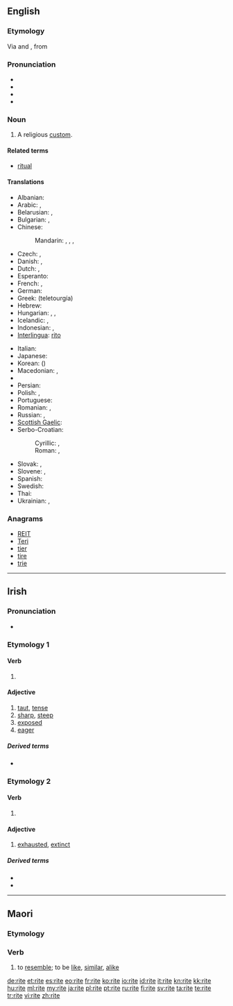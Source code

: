 ==English==
{{wikipedia}}

===Etymology===
Via {{etyl|enm}} and {{etyl|fro}}, from {{etyl|la}} {{term|ritus|lang=la}}

===Pronunciation===
* <!--rīt, -->{{IPA|/ɹaɪt/}}
* {{audio|en-us-rite.ogg|Audio (US)}}
* {{rhymes|aɪt}}
* {{homophones|right|wright|Wright|write|lang=en}}

===Noun===
{{en-noun}}

# A religious [[custom]].

====Related terms====
* [[ritual]]

====Translations====
{{trans-top|ritual}}
* Albanian: {{t-|sq|rit|xs=Albanian}}
* Arabic: {{t|ar|طقس ديني|m|tr=ṭáqs dīniyy|alt=طَقْس دِينِيّ|sc=Arab}}, {{t|ar|شعيرة|f|tr=šaʿīra|alt=شَعِيرَة|sc=Arab}}
* Belarusian: {{t|be|абрад|m|tr=abrád|sc=Cyrl}}, {{t|be|рытуал|m|tr=rytuál|sc=Cyrl}}
* Bulgarian: {{t|bg|обред|m|tr=obred|sc=Cyrl}}, {{t|bg|ритуал|m|tr=rituál|sc=Cyrl}}
* Chinese:
*: Mandarin: {{t|zh|儀|sc=Hani}}, {{t|zh|仪|tr=yí|sc=Hani}}, {{t|zh|儀式|sc=Hani}}, {{t|zh|仪式|tr=yíshì|sc=Hani}}
* Czech: {{t|cs|obřad|m}}, {{t-|cs|rituál|m}}
* Danish: {{t-|da|rite|c}}, {{t-|da|ritus|c}}
* Dutch: {{t-|nl|ritus|f}}, {{t-|nl|kerkgebruik|n}}
* Esperanto: {{t|eo|rito}}
* French: {{t+|fr|rit}}, {{t+|fr|rite|m}}
* German: {{t-|de|Ritus|m}}
* Greek: {{t+|el|τελετουργία|f}} (teletourgía)
* Hebrew: {{t+|he|פולחן}}
* Hungarian: {{t+|hu|szertartás}}, {{t-|hu|ceremónia}}, {{t+|hu|rítus}}
* Icelandic: {{t|is|helgiathöfn|f}}, {{t|is|helgisiður|m}}
* Indonesian: {{t+|id|upacara|xs=Indonesian}}, {{t-|id|ritus|xs=Indonesian}}
* [[Interlingua]]: [[rito]]
{{trans-mid}}
* Italian: {{t+|it|rito|m}}
* Japanese: {{t|ja|儀式|tr=[[ぎしき]], gishiki|sc=Jpan}}
* Korean: {{t|ko|의식|tr=uisik|sc=Kore}} ({{t|ko|儀式|sc=Kore}})
* Macedonian: {{t|mk|обред|m|tr=obred|sc=Cyrl}}, {{t|mk|ритуал|m|tr=ritual|sc=Cyrl}}
* {{trreq|ang}}
* Persian: {{t+|fa|آیین|tr=âyin|sc=fa-Arab}}
* Polish: {{t|pl|rytuał|m}}, {{t|pl|obrządek|m}}
* Portuguese: {{t+|pt|rito|m}}
* Romanian: {{t|ro|ritual|n}}, {{t|ro|rit|n}}
* Russian: {{t+|ru|обряд|m|tr=obrjád}}, {{t+|ru|ритуал|m|tr=rituál}}
* [[Scottish Gaelic]]: {{t-|gd|deas-gnàth|m|xs=Scottish Gaelic}}
* Serbo-Croatian:
*: Cyrillic: {{t|sh|обред|m}}, {{t|sh|ритуал|m}}
*: Roman: {{t|sh|obred|m}}, {{t|sh|ritual|m}}
* Slovak: {{t|sk|obrad|m}}, {{t|sk|rituál|m}}
* Slovene: {{t|sl|obred|m}}, {{t|sl|ritual|m}}
* Spanish: {{t+|es|rito|m}}
* Swedish: {{t+|sv|rit|c}}
* Thai: {{t|th|พิธี|tr=pítee|sc=Thai}}
* Ukrainian: {{t|uk|обряд|m|tr=obrjád|sc=Cyrl}}, {{t|uk|ритуал|m|tr=rytuál|sc=Cyrl}}
{{trans-bottom}}

===Anagrams===
* [[REIT#English|REIT]]
* [[Teri#English|Teri]]
* [[tier#English|tier]]
* [[tire#English|tire]]
* [[trie#English|trie]]

----

==Irish==

===Pronunciation===
* {{IPA|lang=ga|[ˈɾˠɪtʲɪ]}}

===Etymology 1===

====Verb====
{{head|ga|past participle}}

# {{past participle of|righ|lang=ga}}

====Adjective====
{{head|ga|adjective}}

# [[taut]], [[tense]]
# [[sharp]], [[steep]]
# [[exposed]] {{qualifier|'''{{l|ga|le}}''', to}}
# [[eager]] {{qualifier|'''{{l|ga|chun}}''', for}}

=====Derived terms=====
* {{l|ga|riteacht}}

===Etymology 2===

====Verb====
{{head|ga|past participle}}

# {{past participle of|rith|lang=ga}}

====Adjective====
{{head|ga|adjective}}

# [[exhausted]], [[extinct]]

=====Derived terms=====
* {{l|ga|rite anuas}}
* {{l|ga|rite síos}}

----

==Maori==

===Etymology===
{{rfe|lang=mi}}

===Verb===
{{head|mi|verb}}

# to [[resemble]]; to be [[like]], [[similar]], [[alike]]

[[de:rite]]
[[et:rite]]
[[es:rite]]
[[eo:rite]]
[[fr:rite]]
[[ko:rite]]
[[io:rite]]
[[id:rite]]
[[it:rite]]
[[kn:rite]]
[[kk:rite]]
[[hu:rite]]
[[ml:rite]]
[[my:rite]]
[[ja:rite]]
[[pl:rite]]
[[pt:rite]]
[[ru:rite]]
[[fi:rite]]
[[sv:rite]]
[[ta:rite]]
[[te:rite]]
[[tr:rite]]
[[vi:rite]]
[[zh:rite]]